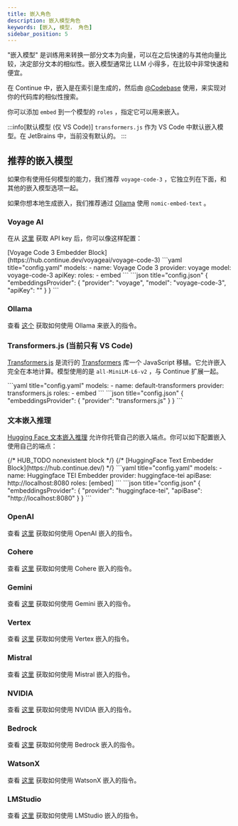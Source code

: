 ```yaml
---
title: 嵌入角色
description: 嵌入模型角色
keywords: [嵌入, 模型， 角色]
sidebar_position: 5
---
```



"嵌入模型" 是训练用来转换一部分文本为向量，可以在之后快速的与其他向量比较，决定部分文本的相似性。嵌入模型通常比 LLM 小得多，在比较中非常快速和便宜。

在 Continue 中，嵌入是在索引是生成的，然后由 [@Codebase](../deep-dives/codebase.mdx) 使用，来实现对你的代码库的相似性搜索。

你可以添加 `embed` 到一个模型的 `roles` ，指定它可以用来嵌入。

:::info[默认模型 (仅 VS Code)]
`transformers.js` 作为 VS Code 中默认嵌入模型。在 JetBrains 中，当前没有默认的。
:::

## 推荐的嵌入模型

如果你有使用任何模型的能力，我们推荐 `voyage-code-3` ，它独立列在下面，和其他的嵌入模型选项一起。

如果你想本地生成嵌入，我们推荐通过 [Ollama](../model-providers/top-level/ollama.mdx#嵌入模型) 使用 `nomic-embed-text` 。

### Voyage AI

在从 [这里](https://www.voyageai.com/) 获取 API key 后，你可以像这样配置：

<Tabs groupId="hub-config-example">
  <TabItem value="hub" label="Hub">
  [Voyage Code 3 Embedder Block](https://hub.continue.dev/voyageai/voyage-code-3)
  </TabItem>
    <TabItem value="yaml" label="YAML">
    ```yaml title="config.yaml"
    models:
      - name: Voyage Code 3
        provider: voyage
        model: voyage-code-3
        apiKey: <YOUR_VOYAGE_API_KEY>
        roles: 
          - embed
    ```
    </TabItem>
    <TabItem value="json" label="JSON">
    ```json title="config.json"
    {
      "embeddingsProvider": {
        "provider": "voyage",
        "model": "voyage-code-3",
        "apiKey": "<YOUR_VOYAGE_API_KEY>"
      }
    }
    ```
    </TabItem>
</Tabs>

### Ollama

查看 [这个](../model-providers/top-level/ollama.mdx#嵌入模型) 获取如何使用 Ollama 来嵌入的指令。

### Transformers.js (当前只有 VS Code)

[Transformers.js](https://huggingface.co/docs/transformers.js/index) 是流行的 [Transformers](https://huggingface.co/transformers/) 库一个 JavaScript 移植。它允许嵌入完全在本地计算。模型使用的是 `all-MiniLM-L6-v2` ，与 Continue 扩展一起。

<Tabs groupId="config-example">
    <TabItem value="yaml" label="YAML">
    ```yaml title="config.yaml"
    models:
      - name: default-transformers
        provider: transformers.js
        roles:
          - embed
    ```
    </TabItem>
    <TabItem value="json" label="JSON">
    ```json title="config.json"
    {
      "embeddingsProvider": {
        "provider": "transformers.js"
      }
    }
    ```
    </TabItem>
</Tabs>

### 文本嵌入推理

[Hugging Face 文本嵌入推理](https://huggingface.co/docs/text-embeddings-inference/en/index) 允许你托管自己的嵌入端点。你可以如下配置嵌入使用自己的端点：

<Tabs groupId="config-example">
  {/* HUB_TODO nonexistent block */}
  {/* <TabItem value="hub" label="Hub">
  [HuggingFace Text Embedder Block](https://hub.continue.dev/)
  </TabItem> */}
  <TabItem value="yaml" label="YAML">
  ```yaml title="config.yaml"
  models:
    - name: Huggingface TEI Embedder
      provider: huggingface-tei
      apiBase: http://localhost:8080
      roles: [embed]
  ```
  </TabItem>
  <TabItem value="json" label="JSON">
  ```json title="config.json"
  {
    "embeddingsProvider": {
      "provider": "huggingface-tei",
      "apiBase": "http://localhost:8080"
    }
  }
  ```
  </TabItem>
</Tabs>

### OpenAI

查看 [这里](../model-providers/top-level/openai.mdx#嵌入模型) 获取如何使用 OpenAI 嵌入的指令。

### Cohere

查看 [这里](../model-providers/more/cohere.mdx#嵌入模型) 获取如何使用 Cohere 嵌入的指令。

### Gemini

查看 [这里](../model-providers/top-level/gemini.mdx#嵌入模型) 获取如何使用 Gemini 嵌入的指令。

### Vertex

查看 [这里](../model-providers/top-level/vertexai.mdx#嵌入模型) 获取如何使用 Vertex 嵌入的指令。

### Mistral

查看 [这里](../model-providers/top-level/mistral.mdx#嵌入模型) 获取如何使用 Mistral 嵌入的指令。

### NVIDIA

查看 [这里](../model-providers/more/nvidia.mdx#嵌入模型) 获取如何使用 NVIDIA 嵌入的指令。

### Bedrock

查看 [这里](../model-providers/top-level/bedrock.mdx#嵌入模型) 获取如何使用 Bedrock 嵌入的指令。

### WatsonX

查看 [这里](../model-providers/more/watsonx.mdx#嵌入模型) 获取如何使用 WatsonX 嵌入的指令。

### LMStudio

查看 [这里](../model-providers/more/lmstudio.mdx#嵌入模型) 获取如何使用 LMStudio 嵌入的指令。

